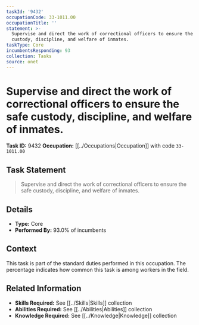 ```yaml
---
taskId: '9432'
occupationCode: 33-1011.00
occupationTitle: ''
statement: >-
  Supervise and direct the work of correctional officers to ensure the safe
  custody, discipline, and welfare of inmates.
taskType: Core
incumbentsResponding: 93
collection: Tasks
source: onet
---
```

# Supervise and direct the work of correctional officers to ensure the safe custody, discipline, and welfare of inmates.

**Task ID:** 9432
**Occupation:** [[../Occupations|Occupation]] with code `33-1011.00`

## Task Statement

> Supervise and direct the work of correctional officers to ensure the safe custody, discipline, and welfare of inmates.

## Details

- **Type:** Core
- **Performed By:** 93.0% of incumbents

## Context

This task is part of the standard duties performed in this occupation. The percentage indicates how common this task is among workers in the field.

## Related Information

- **Skills Required:** See [[../Skills|Skills]] collection
- **Abilities Required:** See [[../Abilities|Abilities]] collection
- **Knowledge Required:** See [[../Knowledge|Knowledge]] collection
